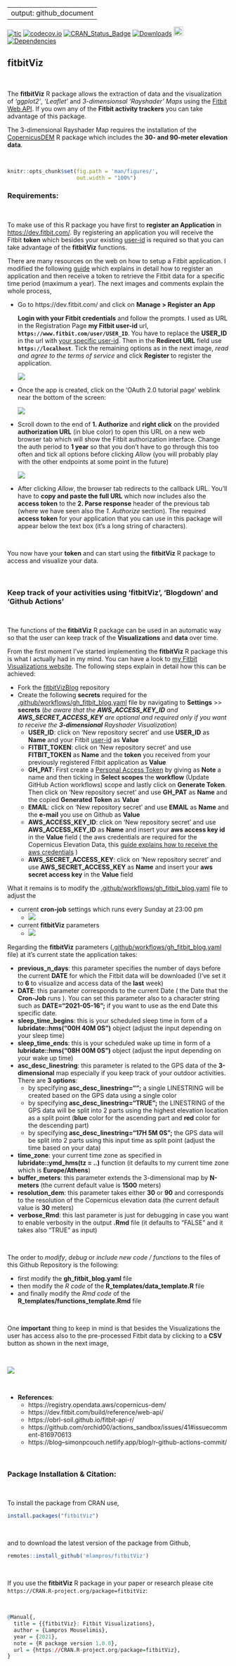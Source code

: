 
---
output: github_document
---

[![tic](https://github.com/mlampros/fitbitViz/workflows/tic/badge.svg?branch=master)](https://github.com/mlampros/fitbitViz/actions)
[![codecov.io](https://codecov.io/github/mlampros/fitbitViz/coverage.svg?branch=master)](https://codecov.io/github/mlampros/fitbitViz?branch=master)
[![CRAN_Status_Badge](http://www.r-pkg.org/badges/version/fitbitViz)](http://cran.r-project.org/package=fitbitViz)
[![Downloads](http://cranlogs.r-pkg.org/badges/grand-total/fitbitViz?color=blue)](http://www.r-pkg.org/pkg/fitbitViz)
<a href="https://www.buymeacoffee.com/VY0x8snyh" target="_blank"><img src="https://www.buymeacoffee.com/assets/img/custom_images/orange_img.png" alt="Buy Me A Coffee" height="21px" ></a>
[![Dependencies](https://tinyverse.netlify.com/badge/fitbitViz)](https://cran.r-project.org/package=fitbitViz)


## fitbitViz

<br>

The **fitbitViz** R package allows the extraction of data and the visualization of *‘ggplot2’*, *‘Leaflet’* and *3-dimensionsal ‘Rayshader’ Maps* using the [Fitbit Web API](https://dev.fitbit.com/build/reference/web-api/). If you own any of
the **Fitbit activity trackers** you can take advantage of this package.

The 3-dimensional Rayshader Map requires the installation of the [CopernicusDEM](https://github.com/mlampros/CopernicusDEM) R package which includes the **30- and 90-meter elevation data**.

<br>


```r

knitr::opts_chunk$set(fig.path = 'man/figures/',
                      out.width = "100%")

```


### Requirements:

<br>

To make use of this R package you have first to **register an Application** in <https://dev.fitbit.com/>. By registering an application you will receive the Fitbit **token** which besides your existing [user-id](https://community.fitbit.com/t5/Web-API-Development/Where-do-I-find-my-User-ID/m-p/1138667/highlight/true#M4375) is required so that you can take advantage of the **fitbitViz** functions.

There are many resources on the web on how to setup a Fitbit application. I modified the following [guide](https://obrl-soil.github.io/fitbit-api-r/) which explains in detail how to register an application and then receive a token to retrieve the Fitbit data for a specific time period (maximum a year). The next images and comments explain the whole process,


* Go to https://dev.fitbit.com/ and click on **Manage > Register an App**

  **Login with your Fitbit credentials** and follow the prompts. I used as URL in the Registration Page **my Fitbit user-id** url, **`https://www.fitbit.com/user/USER_ID`**. You have to replace the **USER_ID** in the url with [your specific user-id](https://community.fitbit.com/t5/Web-API-Development/Where-do-I-find-my-User-ID/m-p/1138667/highlight/true#M4375). Then in the **Redirect URL** field use **`https://localhost`**. Tick the remaining options as in the next image, *read and agree to the terms of service* and click **Register** to register the application.


  ![](./man/figures/register_application.png)

* Once the app is created, click on the 'OAuth 2.0 tutorial page' weblink near the bottom of the screen:

  ![](./man/figures/application_registered.png)

* Scroll down to the end of **1. Authorize** and **right click** on the provided **authorization URL** (in blue color) to open this URL on a new web browser tab which will show the Fitbit authorization interface. Change the auth period to **1 year** so that you don't have to go through this too often and tick all options before clicking *Allow* (you will probably play with the other endpoints at some point in the future)

  ![](./man/figures/one_year_long.png)

* After clicking *Allow*, the browser tab redirects to the callback URL. You'll have to **copy and paste the full URL** which now includes also the **access token** to the **2. Parse response** header of the previous tab (where we have seen also the *1. Authorize* section). The required **access token** for your application that you can use in this package will appear below the text box (it's a long string of characters).

<br>

You now have your **token** and can start using the **fitbitViz** R package to access and visualize your data.

<br>

### Keep track of your activities using 'fitbitViz', 'Blogdown' and 'Github Actions'

<br>

The functions of the **fitbitViz** R package can be used in an automatic way so that the user can keep track of the **Visualizations** and **data** over time. 

From the first moment I've started implementing the **fitbitViz** R package this is what I actually had in my mind. You can have a look to [my Fitbit Visualizations website](https://mlampros.github.io/fitbitVizBlog/). The following steps explain in detail how this can be achieved:

* Fork the [fitbitVizBlog]() repository
* Create the following **secrets** required for the [.github/workflows/gh_fitbit_blog.yaml](https://github.com/mlampros/fitbitVizBlog/blob/master/.github/workflows/gh_fitbit_blog.yaml) file by navigating to **Settings** >> **secrets** (*be aware that the **AWS_ACCESS_KEY_ID** and **AWS_SECRET_ACCESS_KEY** are optional and required only if you want to receive the **3-dimensional** Rayshader Visualization*)
    * **USER_ID**: click on 'New repository secret' and use **USER_ID** as **Name** and your Fitbit [user-id](https://community.fitbit.com/t5/Web-API-Development/Where-do-I-find-my-User-ID/m-p/1138667/highlight/true#M4375) as **Value**
    * **FITBIT_TOKEN**: click on 'New repository secret' and use **FITBIT_TOKEN** as **Name** and the **token** you received from your previously registered Fitbit application as **Value**
    * **GH_PAT**: First create a [Personal Access Token](https://github.com/settings/tokens) by giving as **Note** a name and then ticking in **Select scopes** the **workflow** (Update GitHub Action workflows) scope and lastly click on **Generate Token**. Then click on 'New repository secret' and use **GH_PAT** as **Name** and the copied **Generated Token** as **Value**
    * **EMAIL**: click on 'New repository secret' and use **EMAIL** as **Name** and the **e-mail** you use on Github as **Value**
    * **AWS_ACCESS_KEY_ID**: click on 'New repository secret' and use **AWS_ACCESS_KEY_ID** as **Name** and insert your **aws access key id** in the **Value** field ( the aws credentials are required for the Copernicus Elevation Data, this [guide explains how to receive the aws credentials](https://supsystic.com/documentation/id-secret-access-key-amazon-s3/) )
    * **AWS_SECRET_ACCESS_KEY**: click on 'New repository secret' and use **AWS_SECRET_ACCESS_KEY** as **Name** and insert your **aws secret access key** in the **Value** field
    
What it remains is to modify the [.github/workflows/gh_fitbit_blog.yaml](https://github.com/mlampros/fitbitVizBlog/blob/master/.github/workflows/gh_fitbit_blog.yaml) file to adjust the

* current **cron-job** settings which runs every Sunday at 23:00 pm
  * ![](./man/figures/cron_job_setup.png)
* current **fitbitViz** parameters 
  * ![](./man/figures/fitbit_parameters.png)

Regarding the **fitbitViz** parameters ([.github/workflows/gh_fitbit_blog.yaml](https://github.com/mlampros/fitbitVizBlog/blob/master/.github/workflows/gh_fitbit_blog.yaml) file) at it's current state the application takes:

* **previous_n_days**: this parameter specifies the number of days before the current **DATE** for which the Fitbit data will be downloaded (I've set it to **6** to visualize and access data of the **last** week)
* **DATE**: this parameter corresponds to the current Date ( the Date that the **Cron-Job** runs ). You can set this parameter also to a character string such as **DATE="2021-05-16";** if you want to use as the end Date this specific date.
* **sleep_time_begins**: this is your scheduled sleep time in form of a **lubridate::hms("00H 40M 0S")** object (adjust the input depending on your sleep time)
* **sleep_time_ends**: this is your scheduled wake up time in form of a **lubridate::hms("08H 00M 0S")** object (adjust the input depending on your wake up time)
* **asc_desc_linestring**: this parameter is related to the GPS data of the **3-dimensional** map especially if you keep track of your outdoor activities. There are **3 options**:
    * by specifying **asc_desc_linestring="";** a single LINESTRING will be created based on the GPS data using a single color
    * by specifying **asc_desc_linestring="TRUE";** the LINESTRING of the GPS data will be split into 2 parts using the highest elevation location as a split point (**blue** color for the ascending part and **red** color for the descending part)
    * by specifying **asc_desc_linestring="17H 5M 0S";** the GPS data will be split into 2 parts using this input time as split point (adjust the time based on your data)
* **time_zone**: your current time zone as specified in **lubridate::ymd_hms(tz = ..)** function (it defaults to my current time zone which is **Europe/Athens**)
* **buffer_meters**: this parameter extends the 3-dimensional map by **N-meters** (the current default value is **1500** meters)
* **resolution_dem**: this parameter takes either **30** or **90** and corresponds to the resolution of the Copernicus elevation data (the current default value is **30** meters)
* **verbose_Rmd**: this last parameter is just for debugging in case you want to enable verbosity in the output **.Rmd** file (it defaults to "FALSE" and it takes also "TRUE" as input)

<br>

The order to *modify*, *debug* or *include new code / functions* to the files of this Github Repository is the following:

* first modify the **gh_fitbit_blog.yaml** file
* then modify the *R code* of the **R_templates/data_template.R** file
* and finally modify the *Rmd code* of the **R_templates/functions_template.Rmd** file

<br>

 One **important** thing to keep in mind is that besides the Visualizations the user has access also to the pre-processed Fitbit data by clicking to a **CSV** button as shown in the next image,
 
 <br>
 
 ![](./man/figures/csv_button.png)

<br>

* **References**:
    * https://registry.opendata.aws/copernicus-dem/
    * https://dev.fitbit.com/build/reference/web-api/
    * https://obrl-soil.github.io/fitbit-api-r/
    * https://github.com/orchid00/actions_sandbox/issues/41#issuecomment-816970613
    * https://blog--simonpcouch.netlify.app/blog/r-github-actions-commit/

<br>


### Package Installation & Citation:

<br>

To install the package from CRAN use, 

```R
install.packages("fitbitViz")

```
<br>

and to download the latest version of the package from Github,

```r
remotes::install_github('mlampros/fitbitViz')

```

<br>

If you use the **fitbitViz** R package in your paper or research please cite `https://CRAN.R-project.org/package=fitbitViz`:

<br>

```R
@Manual{,
  title = {{fitbitViz}: Fitbit Visualizations},
  author = {Lampros Mouselimis},
  year = {2021},
  note = {R package version 1.0.0},
  url = {https://CRAN.R-project.org/package=fitbitViz},
}
```

<br>
